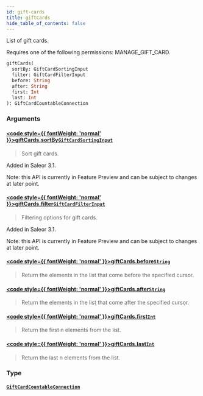 ```yaml
---
id: gift-cards
title: giftCards
hide_table_of_contents: false
---
```








List of gift cards.

Requires one of the following permissions: MANAGE_GIFT_CARD.

```graphql
giftCards(
  sortBy: GiftCardSortingInput
  filter: GiftCardFilterInput
  before: String
  after: String
  first: Int
  last: Int
): GiftCardCountableConnection
```


### Arguments

#### [<code style={{ fontWeight: 'normal' }}>giftCards.<b>sortBy</b></code>](#)<Bullet />[`GiftCardSortingInput`](../../../developer/api-reference/inputs/gift-card-sorting-input) <Badge class="secondary" text="input"/>
> Sort gift cards.

Added in Saleor 3.1.

Note: this API is currently in Feature Preview and can be subject to changes at later point.
> 

#### [<code style={{ fontWeight: 'normal' }}>giftCards.<b>filter</b></code>](#)<Bullet />[`GiftCardFilterInput`](../../../developer/api-reference/inputs/gift-card-filter-input) <Badge class="secondary" text="input"/>
> Filtering options for gift cards.

Added in Saleor 3.1.

Note: this API is currently in Feature Preview and can be subject to changes at later point.
> 

#### [<code style={{ fontWeight: 'normal' }}>giftCards.<b>before</b></code>](#)<Bullet />[`String`](../../../developer/api-reference/scalars/string) <Badge class="secondary" text="scalar"/>
> Return the elements in the list that come before the specified cursor.
> 

#### [<code style={{ fontWeight: 'normal' }}>giftCards.<b>after</b></code>](#)<Bullet />[`String`](../../../developer/api-reference/scalars/string) <Badge class="secondary" text="scalar"/>
> Return the elements in the list that come after the specified cursor.
> 

#### [<code style={{ fontWeight: 'normal' }}>giftCards.<b>first</b></code>](#)<Bullet />[`Int`](../../../developer/api-reference/scalars/int) <Badge class="secondary" text="scalar"/>
> Return the first n elements from the list.
> 

#### [<code style={{ fontWeight: 'normal' }}>giftCards.<b>last</b></code>](#)<Bullet />[`Int`](../../../developer/api-reference/scalars/int) <Badge class="secondary" text="scalar"/>
> Return the last n elements from the list.
> 

### Type

#### [`GiftCardCountableConnection`](../../../developer/api-reference/objects/gift-card-countable-connection) <Badge class="secondary" text="object"/>
> 
> 





